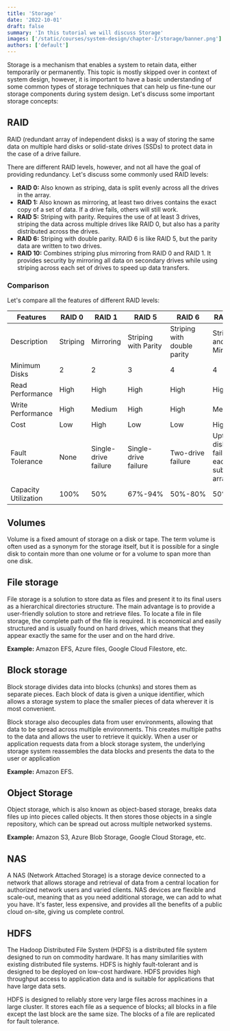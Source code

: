 ```yaml
---
title: 'Storage'
date: '2022-10-01'
draft: false
summary: 'In this tutorial we will discuss Storage'
images: ['/static/courses/system-design/chapter-I/storage/banner.png']
authors: ['default']
---
```


Storage is a mechanism that enables a system to retain data, either temporarily or permanently. This topic is mostly skipped over in context of system design, however, it is important to have a basic understanding of some common types of storage techniques that can help us fine-tune our storage components during system design. Let's discuss some important storage concepts:

## RAID

RAID (redundant array of independent disks) is a way of storing the same data on multiple hard disks or solid-state drives (SSDs) to protect data in the case of a drive failure.

There are different RAID levels, however, and not all have the goal of providing redundancy. Let's discuss some commonly used RAID levels:

- **RAID 0:** Also known as striping, data is split evenly across all the drives in the array.
- **RAID 1:** Also known as mirroring, at least two drives contains the exact copy of a set of data. If a drive fails, others will still work.
- **RAID 5:** Striping with parity. Requires the use of at least 3 drives, striping the data across multiple drives like RAID 0, but also has a parity distributed across the drives.
- **RAID 6:** Striping with double parity. RAID 6 is like RAID 5, but the parity data are written to two drives.
- **RAID 10:** Combines striping plus mirroring from RAID 0 and RAID 1. It provides security by mirroring all data on secondary drives while using striping across each set of drives to speed up data transfers.

### Comparison

Let's compare all the features of different RAID levels:

| Features             | RAID 0   | RAID 1               | RAID 5               | RAID 6                      | RAID 10                                 |
| -------------------- | -------- | -------------------- | -------------------- | --------------------------- | --------------------------------------- |
| Description          | Striping | Mirroring            | Striping with Parity | Striping with double parity | Striping and Mirroring                  |
| Minimum Disks        | 2        | 2                    | 3                    | 4                           | 4                                       |
| Read Performance     | High     | High                 | High                 | High                        | High                                    |
| Write Performance    | High     | Medium               | High                 | High                        | Medium                                  |
| Cost                 | Low      | High                 | Low                  | Low                         | High                                    |
| Fault Tolerance      | None     | Single-drive failure | Single-drive failure | Two-drive failure           | Upto one disk failure in each sub-array |
| Capacity Utilization | 100%     | 50%                  | 67%-94%              | 50%-80%                     | 50%                                     |

## Volumes

Volume is a fixed amount of storage on a disk or tape. The term volume is often used as a synonym for the storage itself, but it is possible for a single disk to contain more than one volume or for a volume to span more than one disk.

## File storage

File storage is a solution to store data as files and present it to its final users as a hierarchical directories structure. The main advantage is to provide a user-friendly solution to store and retrieve files. To locate a file in file storage, the complete path of the file is required. It is economical and easily structured and is usually found on hard drives, which means that they appear exactly the same for the user and on the hard drive.

**Example:** Amazon EFS, Azure files, Google Cloud Filestore, etc.

## Block storage

Block storage divides data into blocks (chunks) and stores them as separate pieces. Each block of data is given a unique identifier, which allows a storage system to place the smaller pieces of data wherever it is most convenient.

Block storage also decouples data from user environments, allowing that data to be spread across multiple environments. This creates multiple paths to the data and allows the user to retrieve it quickly. When a user or application requests data from a block storage system, the underlying storage system reassembles the data blocks and presents the data to the user or application

**Example:** Amazon EFS.

## Object Storage

Object storage, which is also known as object-based storage, breaks data files up into pieces called objects. It then stores those objects in a single repository, which can be spread out across multiple networked systems.

**Example:** Amazon S3, Azure Blob Storage, Google Cloud Storage, etc.

## NAS

A NAS (Network Attached Storage) is a storage device connected to a network that allows storage and retrieval of data from a central location for authorized network users and varied clients. NAS devices are flexible and scale-out, meaning that as you need additional storage, we can add to what you have. It's faster, less expensive, and provides all the benefits of a public cloud on-site, giving us complete control.

## HDFS

The Hadoop Distributed File System (HDFS) is a distributed file system designed to run on commodity hardware. It has many similarities with existing distributed file systems. HDFS is highly fault-tolerant and is designed to be deployed on low-cost hardware. HDFS provides high throughput access to application data and is suitable for applications that have large data sets.

HDFS is designed to reliably store very large files across machines in a large cluster. It stores each file as a sequence of blocks; all blocks in a file except the last block are the same size. The blocks of a file are replicated for fault tolerance.
